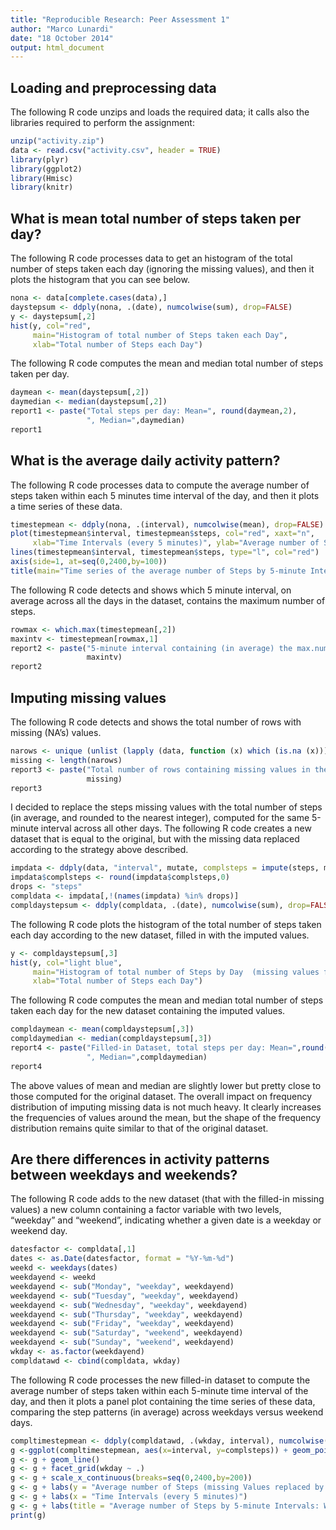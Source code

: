 ```yaml
---
title: "Reproducible Research: Peer Assessment 1"
author: "Marco Lunardi"
date: "18 October 2014"
output: html_document
---
```


## Loading and preprocessing data

The following R code unzips and loads the required data; it calls also the libraries required to perform the assignment:

```r
unzip("activity.zip")
data <- read.csv("activity.csv", header = TRUE)
library(plyr)
library(ggplot2)
library(Hmisc)
library(knitr)
```

## What is mean total number of steps taken per day?

The following R code processes data to get an histogram of the total number of steps taken each day (ignoring the missing values), and then it plots the histogram that you can see below.

```r
nona <- data[complete.cases(data),]
daystepsum <- ddply(nona, .(date), numcolwise(sum), drop=FALSE)
y <- daystepsum[,2]
hist(y, col="red", 
     main="Histogram of total number of Steps taken each Day",
     xlab="Total number of Steps each Day")
```

The following R code computes the mean and median total number of steps taken per day.

```r
daymean <- mean(daystepsum[,2])
daymedian <- median(daystepsum[,2])
report1 <- paste("Total steps per day: Mean=", round(daymean,2),
                 ", Median=",daymedian)
report1
```

## What is the average daily activity pattern?

The following R code processes data to compute the average number of steps taken within each 5 minutes time interval of the day, and then it plots a time series of these data.

```r
timestepmean <- ddply(nona, .(interval), numcolwise(mean), drop=FALSE)
plot(timestepmean$interval, timestepmean$steps, col="red", xaxt="n",
     xlab="Time Intervals (every 5 minutes)", ylab="Average number of Steps")
lines(timestepmean$interval, timestepmean$steps, type="l", col="red")
axis(side=1, at=seq(0,2400,by=100))
title(main="Time series of the average number of Steps by 5-minute Intervals")
```

The following R code detects and shows which 5 minute interval, on average across all the days in the dataset, contains the maximum number of steps.

```r
rowmax <- which.max(timestepmean[,2])
maxintv <- timestepmean[rowmax,1]
report2 <- paste("5-minute interval containing (in average) the max.number of steps=",
                 maxintv)
report2
```

## Imputing missing values

The following R code detects and shows the total number of rows with missing (NA's) values.

```r
narows <- unique (unlist (lapply (data, function (x) which (is.na (x)))))
missing <- length(narows)
report3 <- paste("Total number of rows containing missing values in the dataset=",
                 missing)
report3
```

I decided to replace the steps missing values with the total number of steps (in average, and rounded to the nearest integer), computed for the same 5-minute interval across all other days.
The following R code creates a new dataset that is equal to the original, but with the missing data replaced according to the strategy above described.

```r
impdata <- ddply(data, "interval", mutate, complsteps = impute(steps, mean))
impdata$complsteps <- round(impdata$complsteps,0)
drops <- "steps"
compldata <- impdata[,!(names(impdata) %in% drops)]
compldaystepsum <- ddply(compldata, .(date), numcolwise(sum), drop=FALSE)
```

The following R code plots the histogram of the total number of steps taken each day according to the new dataset, filled in with the imputed values.

```r
y <- compldaystepsum[,3]
hist(y, col="light blue", 
     main="Histogram of total number of Steps by Day  (missing values filled-in)",
     xlab="Total number of Steps each Day")
```

The following R code computes the mean and median total number of steps taken each day for the new dataset containing the imputed values.

```r
compldaymean <- mean(compldaystepsum[,3])
compldaymedian <- median(compldaystepsum[,3])
report4 <- paste("Filled-in Dataset, total steps per day: Mean=",round(compldaymean,2),
                 ", Median=",compldaymedian)
report4
```

The above values of mean and median are slightly lower but pretty close to those computed for the original dataset. The overall impact on frequency distribution of imputing missing data is not much heavy. It clearly increases the frequencies of values around the mean, but the shape of the frequency distribution remains quite similar to that of the original dataset. 

## Are there differences in activity patterns between weekdays and weekends?

The following R code adds to the new dataset (that with the filled-in missing values) a new column containing a factor variable with two levels, "weekday" and "weekend", indicating whether a given date is a weekday or weekend day.

```r
datesfactor <- compldata[,1]
dates <- as.Date(datesfactor, format = "%Y-%m-%d")
weekd <- weekdays(dates)
weekdayend <- weekd
weekdayend <- sub("Monday", "weekday", weekdayend)
weekdayend <- sub("Tuesday", "weekday", weekdayend)
weekdayend <- sub("Wednesday", "weekday", weekdayend)
weekdayend <- sub("Thursday", "weekday", weekdayend)
weekdayend <- sub("Friday", "weekday", weekdayend)
weekdayend <- sub("Saturday", "weekend", weekdayend)
weekdayend <- sub("Sunday", "weekend", weekdayend)
wkday <- as.factor(weekdayend)
compldatawd <- cbind(compldata, wkday)
```

The following R code processes the new filled-in dataset to compute the average number of steps taken within each 5-minute time interval of the day, and then it plots a panel plot containing the time series of these data, comparing the step patterns (in average) across weekdays versus weekend days.

```r
compltimestepmean <- ddply(compldatawd, .(wkday, interval), numcolwise(mean), drop=FALSE)
g <-ggplot(compltimestepmean, aes(x=interval, y=complsteps)) + geom_point(shape=1) 
g <- g + geom_line()
g <- g + facet_grid(wkday ~ .)
g <- g + scale_x_continuous(breaks=seq(0,2400,by=200))
g <- g + labs(y = "Average number of Steps (missing Values replaced by imputed Values)")
g <- g + labs(x = "Time Intervals (every 5 minutes)")
g <- g + labs(title = "Average number of Steps by 5-minute Intervals: Weekdays vs Weekend")
print(g)
```
